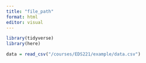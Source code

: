 ```yaml
---
title: "file_path"
format: html
editor: visual
---
```


```r
library(tidyverse)
library(here)
```

```r
data = read_csv("/courses/EDS221/example/data.csv")
```
